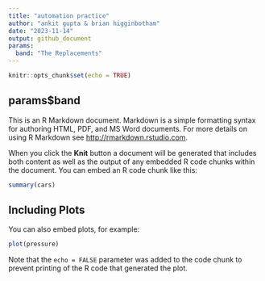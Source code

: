 ```yaml
---
title: "automation practice"
author: "ankit gupta & brian higginbotham"
date: "2023-11-14"
output: github_document
params:
  band: "The Replacements"
---
```


```r
knitr::opts_chunk$set(echo = TRUE)
```

## params$band

This is an R Markdown document. Markdown is a simple formatting syntax for authoring HTML, PDF, and MS Word documents. For more details on using R Markdown see <http://rmarkdown.rstudio.com>.

When you click the **Knit** button a document will be generated that includes both content as well as the output of any embedded R code chunks within the document. You can embed an R code chunk like this:

```r
summary(cars)
```

## Including Plots

You can also embed plots, for example:

```r
plot(pressure)
```

Note that the `echo = FALSE` parameter was added to the code chunk to prevent printing of the R code that generated the plot.
